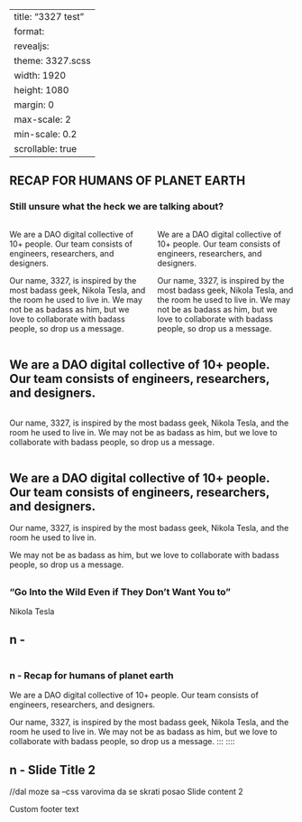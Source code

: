 
<!-- <script>
Reveal.initialize({
  width: 1440,
  height: 900,
  center: false,
  });
  </script> -->
---
title: "3327 test" 
format: 
  revealjs: 
    theme: 3327.scss
    width: 1920
    height: 1080
    margin: 0
    max-scale: 2
    min-scale: 0.2 
    scrollable: true 
--- 
<!-- 1 - Slide white 3 column w/ subtitle optional-->
## RECAP FOR HUMANS OF PLANET EARTH {.slide-white-3column}

### Still unsure what the heck we are talking about?

::::{.columns}
::: {.column} 
We are a DAO digital collective of 10+ people. Our team consists of engineers, researchers, and designers. 

Our name, 3327, is inspired by the most badass geek, Nikola Tesla, and the room he used to live in. We may not be as badass as him, but we love to collaborate with badass people, so drop us a message. 
:::
::: {.column}
We are a DAO digital collective of 10+ people. Our team consists of engineers, researchers, and designers.

Our name, 3327, is inspired by the most badass geek, Nikola Tesla, and the room he used to live in. We may not be as badass as him, but we love to collaborate with badass people, so drop us a message. 
:::
::::

<!-- 2 - Slide white 2 column w/ normalcase and p-->
## We are a DAO digital collective of 10+ people. Our team consists of engineers, researchers, and designers. {.slide-white-2column-normalcase}


::::{.columns}
::: {.column} 
Our name, 3327, is inspired by the most badass geek, Nikola Tesla, and the room he used to live in.
We may not be as badass as him, but we love to collaborate with badass people, so drop us a message.  
:::
 
::::

<!-- 3 - Slide white 1 column w/ uppercase and p-->
## We are a DAO digital collective of 10+ people. Our team consists of engineers, researchers, and designers. {.slide-white-1column-uppercase}

Our name, 3327, is inspired by the most badass geek, Nikola Tesla, and the room he used to live in.

We may not be as badass as him, but we love to collaborate with badass people, so drop us a message.  

<!-- 4 - Slide quote-->
## {.slide-quote-green }
 
### “Go Into the Wild Even if They Don’t Want You to”
 
Nikola Tesla


## n - {.slide-img-l-text-r background-image="./assets/images/image-full-1.png" background-color="aquamarine"}
::::{.columns}


::: {.column background-image="./assets/images/image-8.png" }

<!-- ![](./assets/images/image-2.png){.r-stretch} -->
:::


::: {.column }
<!-- ![logo](./assets/3327-logo-tr-black.svg){.absolute top=5 right=5 width="150" height="150"} -->
:::


::::


### n - Recap for humans of planet earth

We are a DAO digital collective of 10+ people. Our team consists of engineers, researchers, and designers.

Our name, 3327, is inspired by the most badass geek, Nikola Tesla, and the room he used to live in. We may not be as badass as him, but we love to collaborate with badass people, so drop us a message. 
::: 
::::

## n - Slide Title 2 {data-background-image="/assets/templates/blank-white.png"}
//dal moze sa --css varovima da se skrati posao
Slide content 2

::: footer
Custom footer text
:::